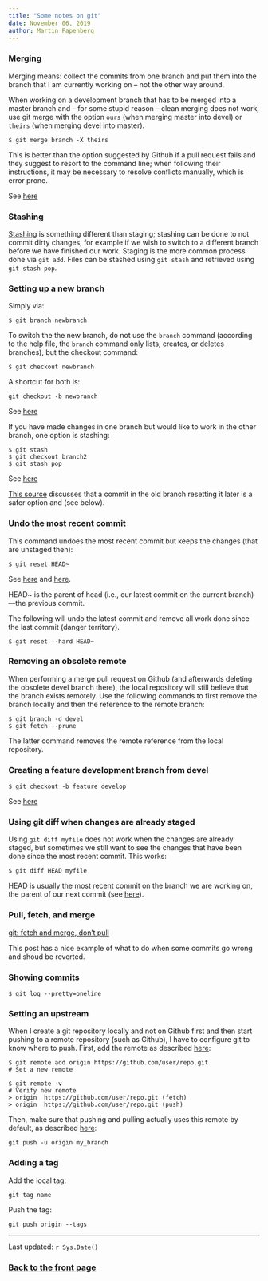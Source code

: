 ```yaml
---
title: "Some notes on git"
date: November 06, 2019
author: Martin Papenberg
---
```


### Merging

Merging means: collect the commits from one branch and put them into
the branch that I am currently working on -- not the other way around.

When working on a development branch that has to be merged into a 
master branch and -- for some stupid reason -- clean merging does not
work, use git merge with the option `ours` (when merging master into 
devel) or `theirs` (when merging devel into master).

```
$ git merge branch -X theirs
```

This is better than the option suggested by Github if a pull request 
fails and they suggest to resort to the command line; when following
their instructions, it may be necessary to resolve conflicts manually,
which is error prone.

See [here](https://stackoverflow.com/questions/13594344/force-git-to-always-choose-the-newer-version-during-a-merge)

### Stashing

[Stashing](https://git-scm.com/book/en/v1/Git-Tools-Stashing) is 
something different than staging; stashing can be done to not commit 
dirty changes, for example if we wish to switch to a different branch 
before we have finished our work. Staging is the more common process 
done via `git add`. Files can be stashed using `git stash` and retrieved
using `git stash pop`.

### Setting up a new branch

Simply via:

```
$ git branch newbranch
```

To switch the the new branch, do not use the `branch` command (according
to the help file, the `branch` command only lists, creates, or deletes 
branches), but the checkout command:

```
$ git checkout newbranch
```

A shortcut for both is:

```
git checkout -b newbranch
```

See [here](https://happygitwithr.com/git-branches.html)

If you have made changes in one branch but would like to work in the 
other branch, one option is stashing:

```
$ git stash
$ git checkout branch2
$ git stash pop
```

See [here](https://stackoverflow.com/questions/556923/how-do-i-merge-my-local-uncommitted-changes-into-another-git-branch)

[This 
source](https://happygitwithr.com/git-branches.html#switching-branches) 
discusses that a commit in the old branch resetting it later is a safer
option and (see below). 

### Undo the most recent commit

This command undoes the most recent commit but keeps the changes (that
are unstaged then):

```
$ git reset HEAD~
```

See [here](https://stackoverflow.com/questions/927358/how-do-i-undo-the-most-recent-local-commits-in-git)
and [here](https://git-scm.com/book/en/v2/Git-Tools-Reset-Demystified).

HEAD~ is the parent of head (i.e., our latest commit on the current 
branch)---the previous commit.

The following will undo the latest commit and remove all work done since
the last commit (danger territory).

```
$ git reset --hard HEAD~
```

### Removing an obsolete remote

When performing a merge pull request on Github (and afterwards deleting 
the obsolete devel branch there), the local repository will still 
believe that the branch exists remotely. Use the following commands to 
first remove the branch locally and then the reference to the remote 
branch:

```
$ git branch -d devel
$ git fetch --prune
```

The latter command removes the remote reference from the local 
repository.

### Creating a feature development branch from devel

```
$ git checkout -b feature develop
```

See [here](https://nvie.com/posts/a-successful-git-branching-model/)

### Using git diff when changes are already staged

Using `git diff myfile` does not work when the changes are already 
staged, but sometimes we still want to see the changes that have been
done since the most recent commit. This works:

```
$ git diff HEAD myfile
```

HEAD is usually the most recent commit on the branch we are working on,
the parent of our next commit (see 
[here](https://stackoverflow.com/questions/2304087/what-is-head-in-git)).

### Pull, fetch, and merge

[git: fetch and merge, don’t pull](https://longair.net/blog/2009/04/16/git-fetch-and-merge/)


This post has a nice example of what to do when some commits go wrong 
and shoud be reverted.

### Showing commits

```
$ git log --pretty=oneline
```

### Setting an upstream

When I create a git repository locally and not on Github first and then
start pushing to a remote repository (such as Github), I have to 
configure git to know where to push. First, add the remote as described
[here](https://help.github.com/en/github/using-git/adding-a-remote):

```
$ git remote add origin https://github.com/user/repo.git
# Set a new remote

$ git remote -v
# Verify new remote
> origin  https://github.com/user/repo.git (fetch)
> origin  https://github.com/user/repo.git (push)
```

Then, make sure that pushing and pulling actually uses this remote by 
default, as described [here](https://stackoverflow.com/questions/6089294/why-do-i-need-to-do-set-upstream-all-the-time):

```
git push -u origin my_branch
```

### Adding a tag

Add the local tag:

```
git tag name
```

Push the tag:

```
git push origin --tags
```

---

Last updated: `r Sys.Date()`

### <a href="index.html">Back to the front page</a>

&nbsp;
